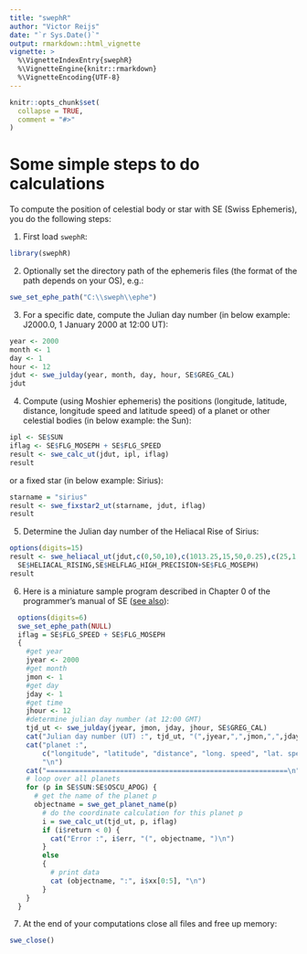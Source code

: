 ```yaml
---
title: "swephR"
author: "Victor Reijs"
date: "`r Sys.Date()`"
output: rmarkdown::html_vignette
vignette: >
  %\VignetteIndexEntry{swephR}
  %\VignetteEngine{knitr::rmarkdown}
  %\VignetteEncoding{UTF-8}
---
```


```r
knitr::opts_chunk$set(
  collapse = TRUE,
  comment = "#>"
)
```


# Some simple steps to do calculations
To compute the position of celestial body or star with SE (Swiss Ephemeris), you do the following steps:


1. First load `swephR`:
```r
library(swephR)
```

2. Optionally set the directory path of the ephemeris files  (the format of the path depends on your OS), e.g.:
```r
swe_set_ephe_path("C:\\sweph\\ephe")
```

3. For a specific date, compute the Julian day number (in below example: J2000.0, 1 January 2000 at 12:00 UT):
```r
year <- 2000
month <- 1
day <- 1
hour <- 12
jdut <- swe_julday(year, month, day, hour, SE$GREG_CAL)
jdut
```

4. Compute (using Moshier ephemeris) the positions (longitude, latitude, distance, longitude speed and latitude speed) of a planet or other celestial bodies (in below example: the Sun):
```r
ipl <- SE$SUN
iflag <- SE$FLG_MOSEPH + SE$FLG_SPEED
result <- swe_calc_ut(jdut, ipl, iflag)
result
```
or a fixed star (in below example: Sirius):
```r
starname = "sirius"
result <- swe_fixstar2_ut(starname, jdut, iflag)
result
```

5. Determine the Julian day number of the Heliacal Rise of Sirius:
```r
options(digits=15)
result <- swe_heliacal_ut(jdut,c(0,50,10),c(1013.25,15,50,0.25),c(25,1,1,1,5,0.8),starname,
  SE$HELIACAL_RISING,SE$HELFLAG_HIGH_PRECISION+SE$FLG_MOSEPH)
result
```

6. Here is a miniature sample program described in Chapter 0 of the programmer's manual of SE ([see also](https://www.astro.com/swisseph/swephprg.htm#_Toc505244830)):
```r
  options(digits=6)
  swe_set_ephe_path(NULL)
  iflag = SE$FLG_SPEED + SE$FLG_MOSEPH
  {
    #get year
    jyear <- 2000
    #get month
    jmon <- 1
    #get day
    jday <- 1
    #get time
    jhour <- 12
    #determine julian day number (at 12:00 GMT)
    tjd_ut <- swe_julday(jyear, jmon, jday, jhour, SE$GREG_CAL)
    cat("Julian day number (UT) :", tjd_ut, "(",jyear,",",jmon,",",jday,"; proleptic Gregorian calendar)\n")
    cat("planet :",
        c("longitude", "latitude", "distance", "long. speed", "lat. speed"),
        "\n")
    cat("===========================================================\n")
    # loop over all planets
    for (p in SE$SUN:SE$OSCU_APOG) {
      # get the name of the planet p
      objectname = swe_get_planet_name(p)
        # do the coordinate calculation for this planet p
        i = swe_calc_ut(tjd_ut, p, iflag)
        if (i$return < 0) {
          cat("Error :", i$err, "(", objectname, ")\n")
        }
        else
        {
          # print data
          cat (objectname, ":", i$xx[0:5], "\n")
        }
    }
  }
```

7.	At the end of your computations close all files and free up memory:
```r
swe_close()
```
